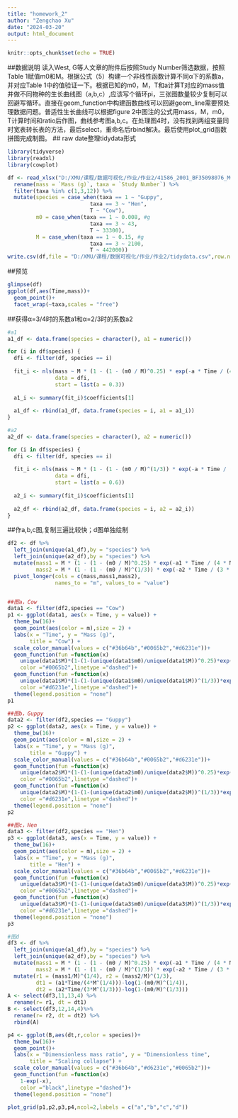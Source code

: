 ```yaml
---
title: "homework_2"
author: "Zengchao Xu"
date: "2024-03-20"
output: html_document
---
```


```r
knitr::opts_chunk$set(echo = TRUE)
```
##数据说明
读入West, G等人文章的附件后按照Study Number筛选数据，按照Table 1赋值m0和M。根据公式（5）构建一个非线性函数计算不同α下的系数a，并对应Table 1中的值验证一下。根据已知的m0，M，T和a计算T对应的mass值并做不同物种的生长曲线图（a,b,c）,应该写个循环pi，三张图数量较少复制可以回避写循环。直接在geom_function中构建函数曲线可以回避geom_line需要预处理数据问题。普适性生长曲线可以根据figure 2中图注的公式用mass，M，m0，T计算时间和ratio后作图，曲线参考图a,b,c。在处理图4时，没有找到两组变量同时宽表转长表的方法，最后select，重命名后rbind解决。最后使用plot_grid函数拼图完成制图。
## raw date整理tidydata形式
```r
library(tidyverse)
library(readxl)
library(cowplot)

df <- read_xlsx("D:/XMU/课程/数据可视化/作业/作业2/41586_2001_BF35098076_MOESM2_ESM.xlsx",sheet = 1) %>% 
  rename(mass = `Mass (g)`, taxa = `Study Number`) %>% 
  filter(taxa %in% c(1,3,12)) %>% 
  mutate(species = case_when(taxa == 1 ~ "Guppy",
                          taxa == 3 ~ "Hen",
                          T ~ "Cow"),
         m0 = case_when(taxa == 1 ~ 0.008, #g
                          taxa == 3 ~ 43,
                          T ~ 33300),
         M = case_when(taxa == 1 ~ 0.15, #g
                          taxa == 3 ~ 2100,
                          T ~ 442000)) 
write.csv(df,file = "D:/XMU/课程/数据可视化/作业/作业2/tidydata.csv",row.names = F)

```
##预览
```r
glimpse(df)
ggplot(df,aes(Time,mass))+
  geom_point()+
  facet_wrap(~taxa,scales = "free")
```

##获得α=3/4时的系数a1和α=2/3时的系数a2
```r
#a1
a1_df <- data.frame(species = character(), a1 = numeric())

for (i in df$species) {
  dfi <- filter(df, species == i)
  
  fit_i <- nls(mass ~ M * (1 - (1 - (m0 / M)^0.25) * exp(-a * Time / (4 * M^0.25)))^4,
               data = dfi,
               start = list(a = 0.3))
  
  a1_i <- summary(fit_i)$coefficients[1]
  
  a1_df <- rbind(a1_df, data.frame(species = i, a1 = a1_i))
}

#a2
a2_df <- data.frame(species = character(), a2 = numeric())

for (i in df$species) {
  dfi <- filter(df, species == i)
  
  fit_i <- nls(mass ~ M * (1 - (1 - (m0 / M)^(1/3)) * exp(-a * Time / (3 * M^(1/3))))^3,
               data = dfi,
               start = list(a = 0.6))
  
  a2_i <- summary(fit_i)$coefficients[1]
  
  a2_df <- rbind(a2_df, data.frame(species = i, a2 = a2_i))
}

```
##作a,b,c图,复制三遍比较快；d图单独绘制
```r
df2 <- df %>% 
  left_join(unique(a1_df),by = "species") %>% 
  left_join(unique(a2_df),by = "species") %>% 
  mutate(mass1 = M * (1 - (1 - (m0 / M)^0.25) * exp(-a1 * Time / (4 * M^0.25)))^4,
         mass2 = M * (1 - (1 - (m0 / M)^(1/3)) * exp(-a2 * Time / (3 * M^(1/3))))^3) %>% 
  pivot_longer(cols = c(mass,mass1,mass2),
               names_to = "m", values_to = "value")


##图a，Cow
data1 <- filter(df2,species == "Cow")
p1 <- ggplot(data1, aes(x = Time, y = value)) +
  theme_bw(16)+
  geom_point(aes(color = m),size = 2) +
  labs(x = "Time", y = "Mass (g)",
       title = "Cow") +
  scale_color_manual(values = c("#36b64b","#0065b2","#d6231e"))+
  geom_function(fun =function(x) 
    unique(data1$M)*(1-(1-(unique(data1$m0)/unique(data1$M))^0.25)*exp(-unique(data1$a1)*x/(4*unique(data1$M)^0.25)))^4,
    color ="#0065b2",linetype ="dashed")+
  geom_function(fun =function(x) 
    unique(data1$M)*(1-(1-(unique(data1$m0)/unique(data1$M))^(1/3))*exp(-unique(data1$a2)*x/(3*unique(data1$M)^(1/3))))^3,
    color ="#d6231e",linetype ="dashed")+
  theme(legend.position = "none")
p1

##图b，Guppy
data2 <- filter(df2,species == "Guppy")
p2 <- ggplot(data2, aes(x = Time, y = value)) +
  theme_bw(16)+
  geom_point(aes(color = m),size = 2) +
  labs(x = "Time", y = "Mass (g)",
       title = "Guppy") +
  scale_color_manual(values = c("#36b64b","#0065b2","#d6231e"))+
  geom_function(fun =function(x) 
    unique(data2$M)*(1-(1-(unique(data2$m0)/unique(data2$M))^0.25)*exp(-unique(data2$a1)*x/(4*unique(data2$M)^0.25)))^4,
    color ="#0065b2",linetype ="dashed")+
  geom_function(fun =function(x) 
    unique(data2$M)*(1-(1-(unique(data2$m0)/unique(data2$M))^(1/3))*exp(-unique(data2$a2)*x/(3*unique(data2$M)^(1/3))))^3,
    color ="#d6231e",linetype ="dashed")+
  theme(legend.position = "none")
p2

##图c，Hen
data3 <- filter(df2,species == "Hen")
p3 <- ggplot(data3, aes(x = Time, y = value)) +
  theme_bw(16)+
  geom_point(aes(color = m),size = 2) +
  labs(x = "Time", y = "Mass (g)",
       title = "Hen") +
  scale_color_manual(values = c("#36b64b","#0065b2","#d6231e"))+
  geom_function(fun =function(x) 
    unique(data3$M)*(1-(1-(unique(data3$m0)/unique(data3$M))^0.25)*exp(-unique(data3$a1)*x/(4*unique(data3$M)^0.25)))^4,
    color ="#0065b2",linetype ="dashed")+
  geom_function(fun =function(x) 
    unique(data3$M)*(1-(1-(unique(data3$m0)/unique(data3$M))^(1/3))*exp(-unique(data3$a2)*x/(3*unique(data3$M)^(1/3))))^3,
    color ="#d6231e",linetype ="dashed")+
  theme(legend.position = "none")
p3

#图d
df3 <- df %>% 
  left_join(unique(a1_df),by = "species") %>% 
  left_join(unique(a2_df),by = "species") %>% 
  mutate(mass1 = M * (1 - (1 - (m0 / M)^0.25) * exp(-a1 * Time / (4 * M^0.25)))^4,
         mass2 = M * (1 - (1 - (m0 / M)^(1/3)) * exp(-a2 * Time / (3 * M^(1/3))))^3) %>% 
  mutate(r1 = (mass1/M)^(1/4), r2 = (mass2/M)^(1/3),
         dt1 = (a1*Time/(4*M^(1/4)))-log(1-(m0/M)^(1/4)),
         dt2 = (a2*Time/(3*M^(1/3)))-log(1-(m0/M)^(1/3)))
A <- select(df3,11,13,4) %>% 
  rename(r= r1, dt = dt1)
B <- select(df3,12,14,4)%>% 
  rename(r= r2, dt = dt2) %>% 
  rbind(A)

p4 <- ggplot(B,aes(dt,r,color = species))+
  theme_bw(16)+
  geom_point()+
  labs(x = "Dimensionless mass ratio", y = "Dimensionless time",
       title = "Scaling collapse") +
  scale_color_manual(values = c("#36b64b","#d6231e","#0065b2"))+
  geom_function(fun =function(x) 
    1-exp(-x),
    color ="black",linetype ="dashed")+
  theme(legend.position = "none")

plot_grid(p1,p2,p3,p4,ncol=2,labels = c("a","b","c","d"))

```


